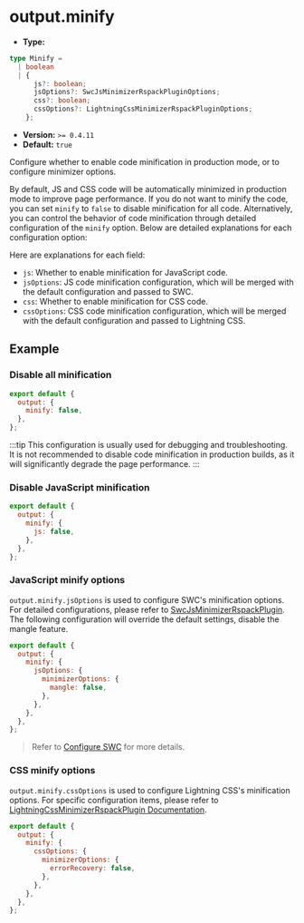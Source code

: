# output.minify

- **Type:**

```ts
type Minify =
  | boolean
  | {
      js?: boolean;
      jsOptions?: SwcJsMinimizerRspackPluginOptions;
      css?: boolean;
      cssOptions?: LightningCssMinimizerRspackPluginOptions;
    };
```

- **Version:** `>= 0.4.11`
- **Default:** `true`

Configure whether to enable code minification in production mode, or to configure minimizer options.

By default, JS and CSS code will be automatically minimized in production mode to improve page performance. If you do not want to minify the code, you can set `minify` to `false` to disable minification for all code. Alternatively, you can control the behavior of code minification through detailed configuration of the `minify` option. Below are detailed explanations for each configuration option:

Here are explanations for each field:

- `js`: Whether to enable minification for JavaScript code.
- `jsOptions`: JS code minification configuration, which will be merged with the default configuration and passed to SWC.
- `css`: Whether to enable minification for CSS code.
- `cssOptions`: CSS code minification configuration, which will be merged with the default configuration and passed to Lightning CSS.

## Example

### Disable all minification

```js
export default {
  output: {
    minify: false,
  },
};
```

:::tip
This configuration is usually used for debugging and troubleshooting. It is not recommended to disable code minification in production builds, as it will significantly degrade the page performance.
:::

### Disable JavaScript minification

```js
export default {
  output: {
    minify: {
      js: false,
    },
  },
};
```

### JavaScript minify options

`output.minify.jsOptions` is used to configure SWC's minification options. For detailed configurations, please refer to [SwcJsMinimizerRspackPlugin](https://rspack.dev/plugins/rspack/swc-js-minimizer-rspack-plugin). The following configuration will override the default settings, disable the mangle feature.

```js
export default {
  output: {
    minify: {
      jsOptions: {
        minimizerOptions: {
          mangle: false,
        },
      },
    },
  },
};
```

> Refer to [Configure SWC](/guide/basic/configure-swc) for more details.

### CSS minify options

`output.minify.cssOptions` is used to configure Lightning CSS's minification options. For specific configuration items, please refer to [LightningCssMinimizerRspackPlugin Documentation](https://rspack.dev/plugins/rspack/lightning-css-minimizer-rspack-plugin).

```js
export default {
  output: {
    minify: {
      cssOptions: {
        minimizerOptions: {
          errorRecovery: false,
        },
      },
    },
  },
};
```
